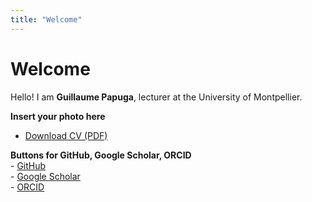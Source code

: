 ```yaml
---
title: "Welcome"
---
```


# Welcome

Hello! I am **Guillaume Papuga**, lecturer at the University of Montpellier.

**Insert your photo here**

-   [Download CV (PDF)](path/to/cv.pdf)

**Buttons for GitHub, Google Scholar, ORCID**\
- [GitHub](https://github.com/Guillaume-Papuga)\
- [Google Scholar](https://scholar.google.com/citations?user=...)\
- [ORCID](https://orcid.org/0000-0000-0000-0000)
